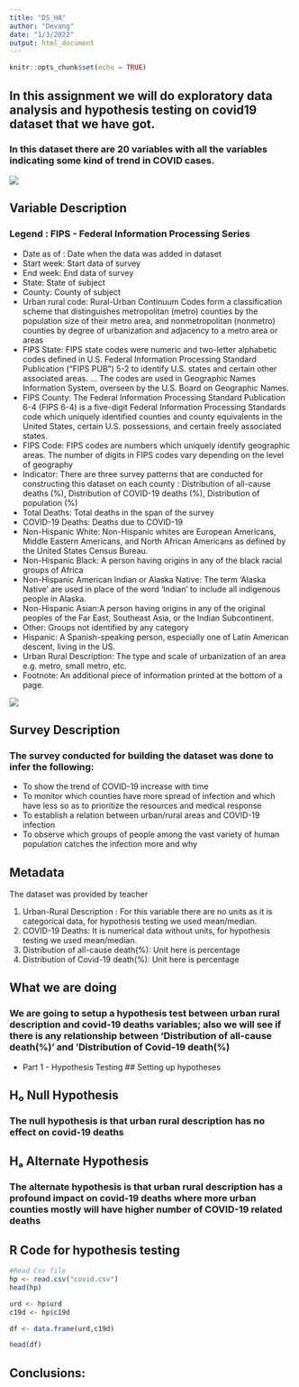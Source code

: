---
title: "DS_HA"
author: "Devang"
date: "1/3/2022"
output: html_document
---

```{r setup, include=FALSE}
knitr::opts_chunk$set(echo = TRUE)
```

## In this assignment we will do exploratory data analysis and hypothesis testing on covid19 dataset that we have got.
### In this dataset there are 20 variables with all the variables indicating some kind of trend in COVID cases.

![](https://cdn.pixabay.com/photo/2020/05/15/18/46/corona-5174671_960_720.jpg)

## Variable Description
### Legend : FIPS - Federal Information Processing Series
* Date as of : Date when the data was added in dataset
* Start week: Start data of survey
* End week: End data of survey
* State: State of subject
* County: County of subject
* Urban rural code: Rural-Urban Continuum Codes form a classification scheme that distinguishes metropolitan (metro) counties by the population size of their metro area, and nonmetropolitan (nonmetro) counties by degree of urbanization and adjacency to a metro area or areas
* FIPS State: FIPS state codes were numeric and two-letter alphabetic codes defined in U.S. Federal Information Processing Standard Publication ("FIPS PUB") 5-2 to identify U.S. states and certain other associated areas. ... The codes are used in Geographic Names Information System, overseen by the U.S. Board on Geographic Names.
* FIPS County: The Federal Information Processing Standard Publication 6-4 (FIPS 6-4) is a five-digit Federal Information Processing Standards code which uniquely identified counties and county equivalents in the United States, certain U.S. possessions, and certain freely associated states.
* FIPS Code: FIPS codes are numbers which uniquely identify geographic areas. The number of digits in FIPS codes vary depending on the level of geography
* Indicator: There are three survey patterns that are conducted for constructing this dataset on each county : Distribution of all-cause deaths (%), Distribution of COVID-19 deaths (%), Distribution of population (%)
* Total Deaths: Total deaths in the span of the survey
* COVID-19 Deaths: Deaths due to COVID-19
* Non-Hispanic White: Non-Hispanic whites are European Americans, Middle Eastern Americans, and North African Americans as defined by the United States Census Bureau. 
* Non-Hispanic Black: A person having origins in any of the black racial groups of Africa
* Non-Hispanic American Indian or Alaska Native: The term 'Alaska Native' are used in place of the word 'Indian' to include all indigenous people in Alaska.
* Non-Hispanic Asian:A person having origins in any of the original peoples of the Far East, Southeast Asia, or the Indian Subcontinent.
* Other: Groups not identified by any category
* Hispanic: A Spanish-speaking person, especially one of Latin American descent, living in the US.
* Urban Rural Description: The type and scale of urbanization of an area e.g. metro, small metro, etc.
* Footnote: An additional piece of information printed at the bottom of a page.

![](https://cdn.pixabay.com/photo/2021/04/10/00/51/vaccine-6165772_960_720.jpg)

## Survey Description
### The survey conducted for building the dataset was done to infer the following:
* To show the trend of COVID-19 increase with time
* To monitor which counties have more spread of infection and which have less so as to prioritize the resources and medical response
* To establish a relation between urban/rural areas and COVID-19 infection
* To observe which groups of people among the vast variety of human population catches the infection more and why

## Metadata

The dataset was provided by teacher

1. Urban-Rural Description : For this variable there are no units as it is categorical data, for hypothesis testing we used mean/median. 
2. COVID-19 Deaths: It is numerical data without units, for hypothesis testing we used mean/median.
3. Distribution of all-cause death(%): Unit here is percentage 
4. Distribution of Covid-19 death(%): Unit here is percentage

## What we are doing 
### We are going to setup a hypothesis test between urban rural description and covid-19 deaths variables; also we will see if there is any relationship between ‘Distribution of all-cause death(%)' and ‘Distribution of Covid-19 death(%)

* Part 1 - Hypothesis Testing
## Setting up hypotheses

## H₀ Null Hypothesis
### The null hypothesis is that urban rural description has no effect on covid-19 deaths



## Hₐ Alternate Hypothesis
### The alternate hypothesis is that urban rural description has a profound impact on covid-19 deaths where more urban counties mostly will have higher number of COVID-19 related deaths 

## R Code for hypothesis testing

```{r}

#Read Csv file
hp <- read.csv("covid.csv")
head(hp)
```

```{r}

urd <- hp$urd
c19d <- hp$c19d

df <- data.frame(urd,c19d)

head(df)

```

## Conclusions:

